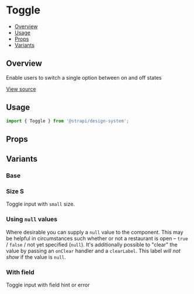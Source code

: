 

<Meta of={ToggleStories} />

# Toggle

- [Overview](#overview)
- [Usage](#usage)
- [Props](#props)
- [Variants](#variants)

## Overview

Enable users to switch a single option between on and off states

[View source](https://github.com/strapi/design-system/tree/main/packages/strapi-design-system/src/ToggleInput)

## Usage

```js
import { Toggle } from '@strapi/design-system';
```

<Canvas of={ToggleStories.Base} />

## Props

<ArgsTable of={Toggle} />

## Variants

### Base

<Canvas of={ToggleStories.Base} />

### Size S

Toggle input with `small` size.

<Canvas of={ToggleStories.SizeS} />

### Using `null` values

Where desirable you can supply a `null` value to the component. This may be helpful in
circumstances such whether or not a restaurant is open – `true` / `false` / not yet specified (`null`).
It's additionally possible to "clear" the value by passing an `onClear` handler and a `clearLabel`.
This label _will not show_ if the value is `null`.

<Canvas of={ToggleStories.Nullish} />

### With field

Toggle input with field hint or error

<Canvas of={ToggleStories.WithField} />
